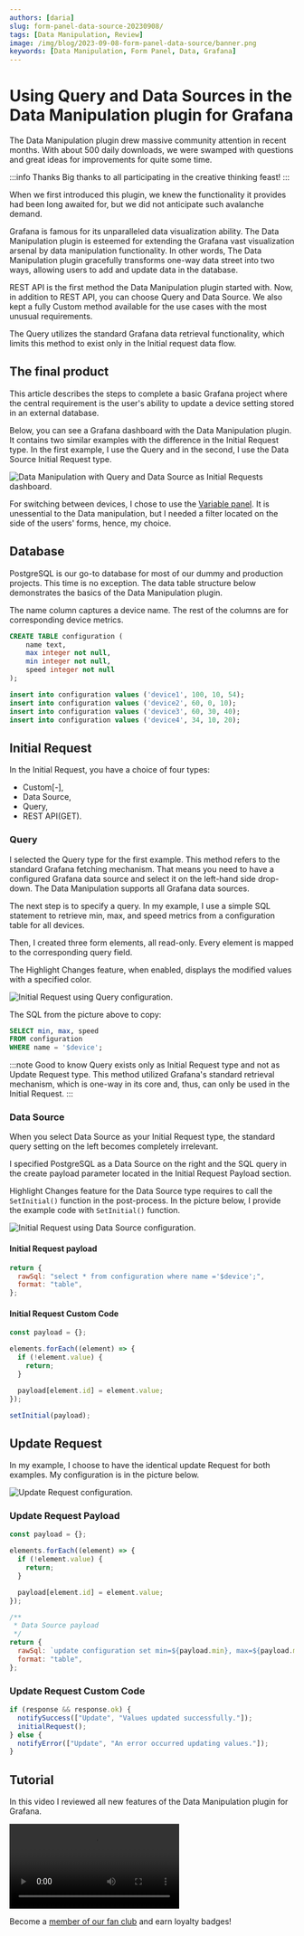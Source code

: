 ```yaml
---
authors: [daria]
slug: form-panel-data-source-20230908/
tags: [Data Manipulation, Review]
image: /img/blog/2023-09-08-form-panel-data-source/banner.png
keywords: [Data Manipulation, Form Panel, Data, Grafana]
---
```



# Using Query and Data Sources in the Data Manipulation plugin for Grafana

The Data Manipulation plugin drew massive community attention in recent months. With about 500 daily downloads, we were swamped with questions and great ideas for improvements for quite some time.

:::info Thanks
Big thanks to all participating in the creative thinking feast!
:::

When we first introduced this plugin, we knew the functionality it provides had been long awaited for, but we did not anticipate such avalanche demand.

Grafana is famous for its unparalleled data visualization ability. The Data Manipulation plugin is esteemed for extending the Grafana vast visualization arsenal by data manipulation functionality.
In other words, The Data Manipulation plugin gracefully transforms one-way data street into two ways, allowing users to add and update data in the database.

REST API is the first method the Data Manipulation plugin started with. Now, in addition to REST API, you can choose Query and Data Source. We also kept a fully Custom method available for the use cases with the most unusual requirements.

The Query utilizes the standard Grafana data retrieval functionality, which limits this method to exist only in the Initial request data flow.

## The final product

This article describes the steps to complete a basic Grafana project where the central requirement is the user's ability to update a device setting stored in an external database.

Below, you can see a Grafana dashboard with the Data Manipulation plugin. It contains two similar examples with the difference in the Initial Request type. In the first example, I use the Query and in the second, I use the Data Source Initial Request type.

<Image
  title="Data Manipulation with Query and Data Source as Initial Requests dashboard."
  src="/img/blog/2023-09-08-form-panel-data-source/dashboard.png"
/>

For switching between devices, I chose to use the [Variable panel](/plugins/volkovlabs-variable-panel/). It is unessential to the Data manipulation, but I needed a filter located on the side of the users' forms, hence, my choice.

## Database

PostgreSQL is our go-to database for most of our dummy and production projects. This time is no exception. The data table structure below demonstrates the basics of the Data Manipulation plugin.

The name column captures a device name. The rest of the columns are for corresponding device metrics.

```sql
CREATE TABLE configuration (
    name text,
    max integer not null,
    min integer not null,
    speed integer not null
);

insert into configuration values ('device1', 100, 10, 54);
insert into configuration values ('device2', 60, 0, 10);
insert into configuration values ('device3', 60, 30, 40);
insert into configuration values ('device4', 34, 10, 20);
```

## Initial Request

In the Initial Request, you have a choice of four types:

- Custom[-],
- Data Source,
- Query,
- REST API(GET).

### Query

I selected the Query type for the first example. This method refers to the standard Grafana fetching mechanism. That means you need to have a configured Grafana data source and select it on the left-hand side drop-down. The Data Manipulation supports all Grafana data sources.

The next step is to specify a query. In my example, I use a simple SQL statement to retrieve min, max, and speed metrics from a configuration table for all devices.

Then, I created three form elements, all read-only. Every element is mapped to the corresponding query field.

The Highlight Changes feature, when enabled, displays the modified values with a specified color.

<Image
  title="Initial Request using Query configuration."
  src="/img/blog/2023-09-08-form-panel-data-source/init-query.png"
/>

The SQL from the picture above to copy:

```sql
SELECT min, max, speed
FROM configuration
WHERE name = '$device';
```

:::note Good to know
Query exists only as Initial Request type and not as Update Request type. This method utilized Grafana's standard retrieval mechanism, which is one-way in its core and, thus, can only be used in the Initial Request.
:::

### Data Source

When you select Data Source as your Initial Request type, the standard query setting on the left becomes completely irrelevant.

I specified PostgreSQL as a Data Source on the right and the SQL query in the create payload parameter located in the Initial Request Payload section.

Highlight Changes feature for the Data Source type requires to call the `SetInitial()` function in the post-process. In the picture below, I provide the example code with `SetInitial()` function.

<Image
  title="Initial Request using Data Source configuration."
  src="/img/blog/2023-09-08-form-panel-data-source/init-ds.png"
/>

#### Initial Request payload

```js
return {
  rawSql: "select * from configuration where name ='$device';",
  format: "table",
};
```

#### Initial Request Custom Code

```js
const payload = {};

elements.forEach((element) => {
  if (!element.value) {
    return;
  }

  payload[element.id] = element.value;
});

setInitial(payload);
```

## Update Request

In my example, I choose to have the identical update Request for both examples. My configuration is in the picture below.

<Image
  title="Update Request configuration."
  src="/img/blog/2023-09-08-form-panel-data-source/update.png"
/>

### Update Request Payload

```js
const payload = {};

elements.forEach((element) => {
  if (!element.value) {
    return;
  }

  payload[element.id] = element.value;
});

/**
 * Data Source payload
 */
return {
  rawSql: `update configuration set min=${payload.min}, max=${payload.max}, speed=${payload.speed} where name='$device'`,
  format: "table",
};
```

### Update Request Custom Code

```js
if (response && response.ok) {
  notifySuccess(["Update", "Values updated successfully."]);
  initialRequest();
} else {
  notifyError(["Update", "An error occurred updating values."]);
}
```

## Tutorial

In this video I reviewed all new features of the Data Manipulation plugin for Grafana.

<Video
  src="https://www.youtube.com/embed/hVy9NfFiI5U"
  title="Use REST API, Data Source and Queries to manipulate your data."
/>

Become a [member of our fan club](https://www.youtube.com/channel/UCQadniwbukI6ZmTN2oTTb-g/join) and earn loyalty badges!
